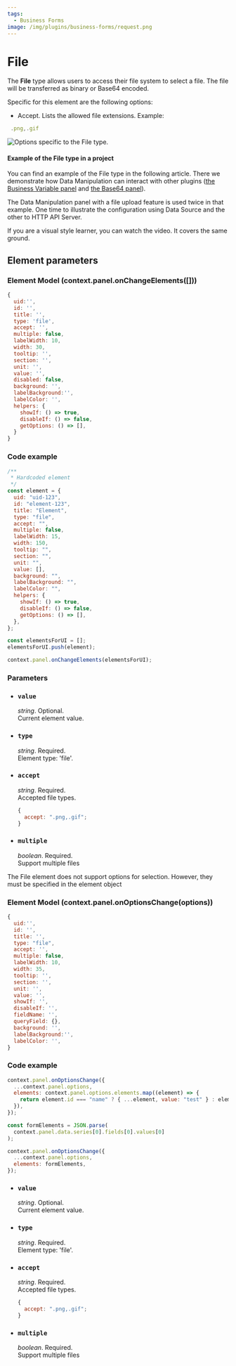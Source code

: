 ```yaml
---
tags:
  - Business Forms
image: /img/plugins/business-forms/request.png
---
```



# File

The **File** type allows users to access their file system to select a file. The file will be transferred as binary or Base64 encoded.

Specific for this element are the following options:

- Accept. Lists the allowed file extensions. Example:

```js
 .png,.gif
```

<Image
  title="Options specific to the File type."
  src="/img/blog/2023-10-10-form-panel-3.2.1/accepted.png"
/>

#### Example of the File type in a project

You can find an example of the File type in the following article. There we demonstrate how Data Manipulation can interact with other plugins ([the Business Variable panel](/plugins/business-variable/) and [the Base64 panel](/plugins/business-media/)).

The Data Manipulation panel with a file upload feature is used twice in that example. One time to illustrate the configuration using Data Source and the other to HTTP API Server.

<BlogPost id="form-panel-file-upload-20240310" />

If you are a visual style learner, you can watch the video. It covers the same ground.

<Youtube id="V4Sza0uDQNs" title="File Upload using Grafana dashboard." />

## Element parameters

### Element Model (context.panel.onChangeElements([]))

<InfoUseChangeElements />

```js
{
  uid:'',
  id: '',
  title: '',
  type: 'file',
  accept: '',
  multiple: false,
  labelWidth: 10,
  width: 30,
  tooltip: '',
  section: '',
  unit: '',
  value: '',
  disabled: false,
  background: '',
  labelBackground:'',
  labelColor: '',
  helpers: {
    showIf: () => true,
    disableIf: () => false,
    getOptions: () => [],
  }
}
```

### Code example

```javascript
/**
 * Hardcoded element
 */
const element = {
  uid: "uid-123",
  id: "element-123",
  title: "Element",
  type: "file",
  accept: "",
  multiple: false,
  labelWidth: 15,
  width: 150,
  tooltip: "",
  section: "",
  unit: "",
  value: [],
  background: "",
  labelBackground: "",
  labelColor: "",
  helpers: {
    showIf: () => true,
    disableIf: () => false,
    getOptions: () => [],
  },
};

const elementsForUI = [];
elementsForUI.push(element);

context.panel.onChangeElements(elementsForUI);
```

<BaseChangeElements />

### Parameters

- ### `value`

  _string_. Optional.  
   Current element value.

- ### `type`

  _string_. Required.  
  Element type: 'file'.

- ### `accept`

  _string_. Required.  
  Accepted file types.

  ```js
  {
    accept: ".png,.gif";
  }
  ```

- ### `multiple`

  _boolean_. Required.  
  Support multiple files

<BaseParameters />

The File element does not support options for selection. However, they must be specified in the element object

### Element Model (context.panel.onOptionsChange(options))

<InfoUseOptionsChange />

```js
{
  uid:'',
  id: '',
  title: '',
  type: "file",
  accept: '',
  multiple: false,
  labelWidth: 10,
  width: 35,
  tooltip: '',
  section: '',
  unit: '',
  value: '',
  showIf: '',
  disableIf: '',
  fieldName: '',
  queryField: {},
  background: '',
  labelBackground:'',
  labelColor: '',
}
```

### Code example

```javascript
context.panel.onOptionsChange({
  ...context.panel.options,
  elements: context.panel.options.elements.map((element) => {
    return element.id === "name" ? { ...element, value: "test" } : element;
  }),
});
```

```javascript
const formElements = JSON.parse(
  context.panel.data.series[0].fields[0].values[0]
);

context.panel.onOptionsChange({
  ...context.panel.options,
  elements: formElements,
});
```

- ### `value`

  _string_. Optional.  
   Current element value.

- ### `type`

  _string_. Required.  
  Element type: 'file'.

- ### `accept`

  _string_. Required.  
  Accepted file types.

  ```js
  {
    accept: ".png,.gif";
  }
  ```

- ### `multiple`

  _boolean_. Required.  
  Support multiple files

<BaseOptionsParameters />
